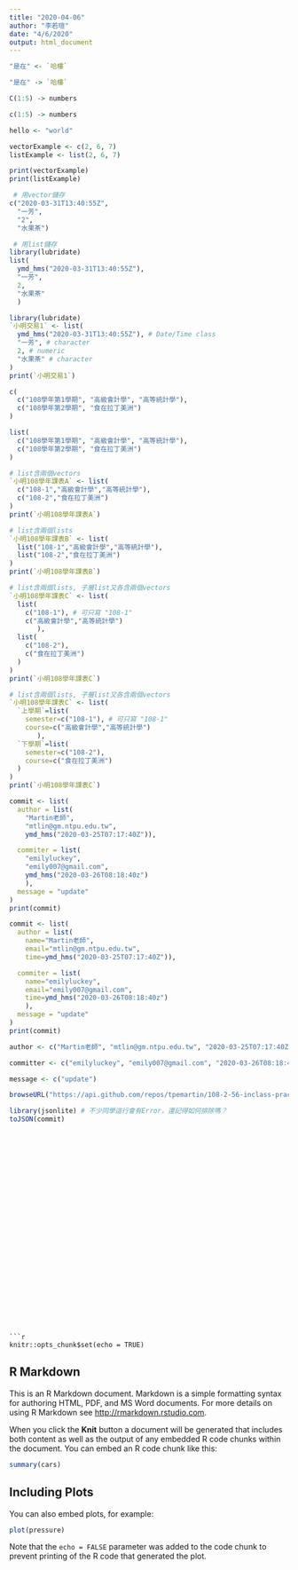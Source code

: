 ```yaml
---
title: "2020-04-06"
author: "李若瑄"
date: "4/6/2020"
output: html_document
---
```

```r
"是在" <- `哈樓`
```

```r
"是在" -> `哈樓`
```

```r
C(1:5) -> numbers
```

```r
c(1:5) -> numbers
```

```r
hello <- "world"
```

```r
vectorExample <- c(2, 6, 7)
listExample <- list(2, 6, 7)

print(vectorExample)
print(listExample)
```

```r
 # 用vector儲存
c("2020-03-31T13:40:55Z",
  "一芳",
  "2",
  "水果茶")

 # 用list儲存
library(lubridate)
list(
  ymd_hms("2020-03-31T13:40:55Z"),
  "一芳",
  2,
  "水果茶"
  )
```

```r
library(lubridate)
`小明交易1` <- list(
  ymd_hms("2020-03-31T13:40:55Z"), # Date/Time class
  "一芳", # character
  2, # numeric
  "水果茶" # character
)
print(`小明交易1`)
```

```r
c(
  c("108學年第1學期", "高級會計學", "高等統計學"),
  c("108學年第2學期", "食在拉丁美洲")
)
```

```r
list(
  c("108學年第1學期", "高級會計學", "高等統計學"),
  c("108學年第2學期", "食在拉丁美洲")
)
```

```r
# list含兩個vectors
`小明108學年課表A` <- list(
  c("108-1","高級會計學","高等統計學"),
  c("108-2","食在拉丁美洲")
)
print(`小明108學年課表A`)
```

```r
# list含兩個lists
`小明108學年課表B` <- list(
  list("108-1","高級會計學","高等統計學"),
  list("108-2","食在拉丁美洲")
)
print(`小明108學年課表B`)
```

```r
# list含兩個lists, 子層list又各含兩個vectors
`小明108學年課表C` <- list(
  list(
    c("108-1"), # 可只寫 "108-1"
    c("高級會計學","高等統計學")
       ),
  list(
    c("108-2"),
    c("食在拉丁美洲")
  )
)
print(`小明108學年課表C`)
```

```r
# list含兩個lists, 子層list又各含兩個vectors
`小明108學年課表C` <- list(
  `上學期`=list(
    semester=c("108-1"), # 可只寫 "108-1"
    course=c("高級會計學","高等統計學")
       ),
  `下學期`=list(
    semester=c("108-2"),
    course=c("食在拉丁美洲")
  )
)
print(`小明108學年課表C`)
```

```r
commit <- list(
  author = list(
    "Martin老師",
    "mtlin@gm.ntpu.edu.tw",
    ymd_hms("2020-03-25T07:17:40Z")),

  commiter = list(
    "emilyluckey",
    "emily007@gmail.com",
    ymd_hms("2020-03-26T08:18:40z")
    ),
  message = "update"
)
print(commit)
```

```r
commit <- list(
  author = list(
    name="Martin老師",
    email="mtlin@gm.ntpu.edu.tw",
    time=ymd_hms("2020-03-25T07:17:40Z")),

  commiter = list(
    name="emilyluckey",
    email="emily007@gmail.com",
    time=ymd_hms("2020-03-26T08:18:40z")
    ),
  message = "update"
)
print(commit)
```

```r
author <- c("Martin老師", "mtlin@gm.ntpu.edu.tw", "2020-03-25T07:17:40Z")

committer <- c("emilyluckey", "emily007@gmail.com", "2020-03-26T08:18:40Z")

message <- c("update")
```

```r
browseURL("https://api.github.com/repos/tpemartin/108-2-56-inclass-practice/commits") 
```

```r
library(jsonlite) # 不少同學這行會有Error，還記得如何排除嗎？
toJSON(commit)
```

```


























```r
knitr::opts_chunk$set(echo = TRUE)
```

## R Markdown

This is an R Markdown document. Markdown is a simple formatting syntax for authoring HTML, PDF, and MS Word documents. For more details on using R Markdown see <http://rmarkdown.rstudio.com>.

When you click the **Knit** button a document will be generated that includes both content as well as the output of any embedded R code chunks within the document. You can embed an R code chunk like this:

```r
summary(cars)
```

## Including Plots

You can also embed plots, for example:

```r
plot(pressure)
```

Note that the `echo = FALSE` parameter was added to the code chunk to prevent printing of the R code that generated the plot.
